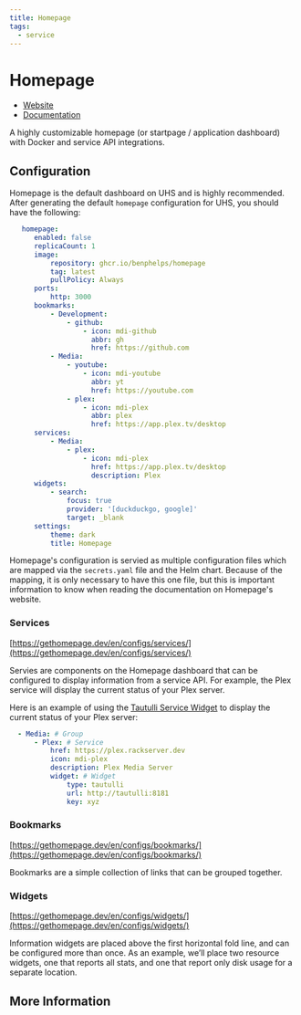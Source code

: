 ```yaml
---
title: Homepage
tags:
  - service
---
```


# Homepage

- [Website](https://gethomepage.dev/)
- [Documentation](https://gethomepage.dev/en/installation/)

A highly customizable homepage (or startpage / application dashboard) with Docker and service API integrations.

## Configuration

Homepage is the default dashboard on UHS and is highly recommended. After generating the default `homepage` configuration for UHS, you should have the following:
  
  ```yaml
     homepage:
        enabled: false
        replicaCount: 1
        image:
            repository: ghcr.io/benphelps/homepage
            tag: latest
            pullPolicy: Always
        ports:
            http: 3000
        bookmarks:
            - Development:
                - github:
                    - icon: mdi-github
                      abbr: gh
                      href: https://github.com
            - Media:
                - youtube:
                    - icon: mdi-youtube
                      abbr: yt
                      href: https://youtube.com
                - plex:
                    - icon: mdi-plex
                      abbr: plex
                      href: https://app.plex.tv/desktop
        services:
            - Media:
                - plex:
                    - icon: mdi-plex
                      href: https://app.plex.tv/desktop
                      description: Plex
        widgets:
            - search:
                focus: true
                provider: '[duckduckgo, google]'
                target: _blank
        settings:
            theme: dark
            title: Homepage
  ```

Homepage's configuration is servied as multiple configuration files which are mapped via the `secrets.yaml` file and the Helm chart. Because of the mapping, it is only necessary to have this one file, but this is important information to know when reading the documentation on Homepage's website.

### Services

[https://gethomepage.dev/en/configs/services/](https://gethomepage.dev/en/configs/services/)

Servies are components on the Homepage dashboard that can be configured to display information from a service API. For example, the Plex service will display the current status of your Plex server.

Here is an example of using the [Tautulli Service Widget](https://gethomepage.dev/en/services/plex-tautulli/) to display the current status of your Plex server:

```yaml
  - Media: # Group
      - Plex: # Service
          href: https://plex.rackserver.dev
          icon: mdi-plex
          description: Plex Media Server
          widget: # Widget
              type: tautulli
              url: http://tautulli:8181
              key: xyz
```

### Bookmarks

[https://gethomepage.dev/en/configs/bookmarks/](https://gethomepage.dev/en/configs/bookmarks/)

Bookmarks are a simple collection of links that can be grouped together.

### Widgets

[https://gethomepage.dev/en/configs/widgets/](https://gethomepage.dev/en/configs/widgets/)

Information widgets are placed above the first horizontal fold line, and can be configured more than once. As an example, we’ll place two resource widgets, one that reports all stats, and one that report only disk usage for a separate location.

## More Information
